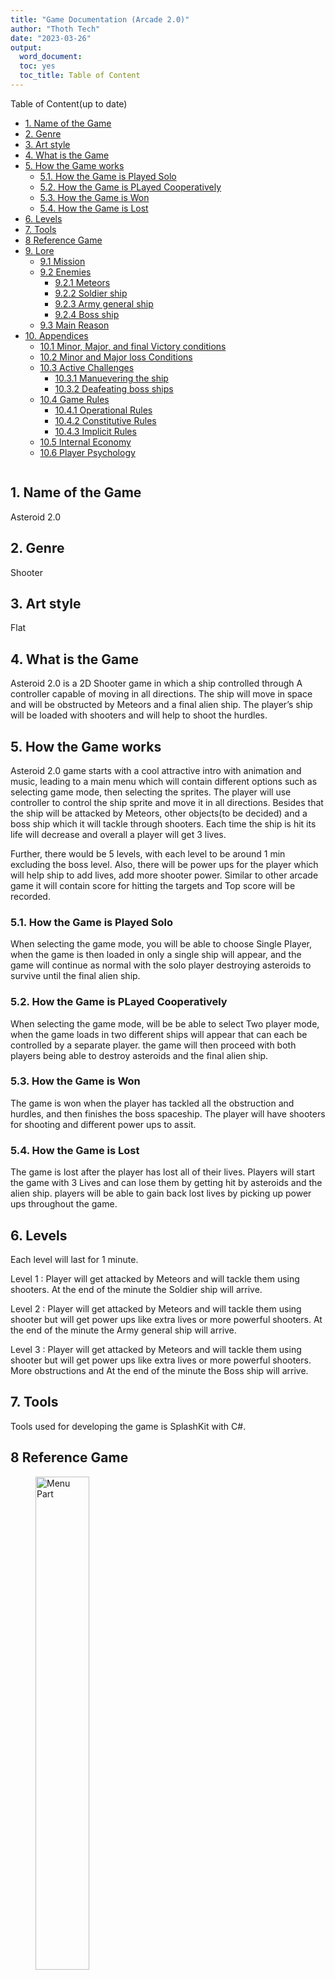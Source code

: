 ---
title: "Game Documentation (Arcade 2.0)"
author: "Thoth Tech"
date: "2023-03-26"
output: 
  word_document:
  toc: yes
  toc_title: Table of Content
---



Table of Content(up to date)

- [1. Name of the Game](#1-name-of-the-game)
- [2. Genre](#2-genre)
- [3. Art style](#3-art-style)
- [4. What is the Game](#4-what-is-the-game)
- [5. How the Game works](#5-how-the-game-works)
  - [5.1. How the Game is Played Solo](#51-how-the-game-is-played-solo)
  - [5.2. How the Game is PLayed Cooperatively](#52-how-the-game-is-played-cooperatively)
  - [5.3. How the Game is Won](#53-how-the-game-is-won)
  - [5.4. How the Game is Lost](#54-how-the-game-is-lost)
- [6. Levels](#6-levels)
- [7. Tools](#7-tools)
- [8 Reference Game](#8-reference-game)
- [9. Lore](#9-lore)
  - [9.1 Mission](#91-mission)
  - [9.2 Enemies](#92-enemies)
    - [9.2.1  Meteors](#921--meteors)
    - [9.2.2 Soldier ship](#922-soldier-ship)
    - [9.2.3 Army general ship](#923-army-general-ship)
    - [9.2.4 Boss ship](#924-boss-ship)
  - [9.3 Main Reason](#93-main-reason)
- [10. Appendices](#10-appendices)
  - [10.1 Minor, Major, and final Victory conditions](#101-minor-major-and-final-victory-conditions)
  - [10.2 Minor and Major loss Conditions](#102-minor-and-major-loss-conditions)
  - [10.3 Active Challenges](#103-active-challenges)
    - [10.3.1 Manuevering the ship](#1031-manuevering-the-ship)
    - [10.3.2 Deafeating boss ships](#1032-deafeating-boss-ships)
  - [10.4 Game Rules](#104-game-rules)
    - [10.4.1 Operational Rules](#1041-operational-rules)
    - [10.4.2 Constitutive Rules](#1041-constitutive-rules)
    - [10.4.3 Implicit Rules](#1041-implicit-rules)
  - [10.5 Internal Economy](#105-internal-economy)
  - [10.6 Player Psychology](#106-player-psychology)




```{r}
```

## 1. Name of the Game
Asteroid 2.0


## 2. Genre
Shooter


## 3. Art style
Flat


## 4. What is the Game
Asteroid 2.0 is a 2D Shooter game in which a ship controlled through A controller capable of moving in all directions. The ship will move in space and will be obstructed by Meteors and a final alien ship. The player's ship will be loaded with shooters and will help to shoot the hurdles.  


## 5. How the Game works
Asteroid 2.0 game starts with a cool attractive intro with animation and music, leading to a main menu which will contain different options such as selecting game mode, then selecting the sprites. The player will use controller to control the ship sprite and move it in all directions. Besides that the ship will be attacked by Meteors, other objects(to be decided) and a boss ship which it will tackle through shooters. Each time the ship is hit its life will decrease and overall a player will get 3 lives. 

Further, there would be 5 levels, with each level to be around 1 min excluding the boss level. Also, there will be power ups for the player which will help ship to add lives, add more shooter power. Similar to other arcade game it will contain score for hitting the targets and Top score will be recorded. 


### 5.1. How the Game is Played Solo
When selecting the game mode, you will be able to choose Single Player, when the game is then loaded in only a single ship will appear, and the game will continue as normal with the solo player destroying asteroids to survive until the final alien ship.


### 5.2. How the Game is PLayed Cooperatively
When selecting the game mode, will be be able to select Two player mode, when the game loads in two different ships will appear that can each be controlled by a separate player. the game will then proceed with both players being able to destroy asteroids and the final alien ship.


### 5.3. How the Game is Won
The game is won when the player has tackled all the obstruction and hurdles, and then finishes the boss spaceship. The player will have shooters for shooting and different power ups to assit. 


### 5.4. How the Game is Lost
The game is lost after the player has lost all of their lives. Players will start the game with 3 Lives and can lose them by getting hit by asteroids and the alien ship. players will be able to gain back lost lives by picking up power ups throughout the game. 

## 6. Levels 
Each level will last for 1 minute. 

Level 1 : Player will get attacked by Meteors and will tackle them using shooters. At the end of the minute the Soldier ship will arrive.

Level 2 : Player will get attacked by Meteors and will tackle them using shooter but will get power ups like extra lives or more powerful shooters. At the end of the minute the Army general ship will arrive.

Level 3 : Player will get attacked by Meteors and will tackle them using shooter but will get power ups like extra lives or more powerful shooters. More obstructions and At the end of the minute the Boss ship will arrive.


## 7. Tools 
Tools used for developing the game is SplashKit with C#. 

## 8 Reference Game

![Menu Part](/images/img1.png){width="45%"}


![Player Selection](/images/img2.png){width="45%"}


![Multi-PLayer PLay](/images/img3.png){width="45%"}


![Visual of Game 1](/images/img4.png){width="45%"}


![Visual of Game 2](/images/img5.png){width="45%"}


![Visual of Game 3](/images/img6.png){width="45%"}


![Visual of Game 4](/images/img7.png){width="45%"}

## 9. Lore

### 9.1 Mission
A planet named SplashKit was attacked by Aliens 👾 and they captured a few people from the planet. To rescue them from the aliens a highly trained astronaut is sent into space. But while travlling to the Main Boss Spaceship, he encounters different enemies on his journey. Your mission is to help astronaut reach his destination and defeat all enemies. You have to kill all the enemies in way, tackle all hurdles and finally after defeating the boss ship you will finally save all the people. 

### 9.2 Enemies
In the journey to save people, you will encounter three enemies.

#### 9.2.1  Meteors
In he journey, you will be hit by random floating meteors in the space. you have to hit them with your shooters before they hit your ship.  

#### 9.2.2 Soldier ship
This ship will arrive at end of level 1 and it will be the weakest among the three ships you encounter. In the beginning of the journey you will first encounter soldier ship which will be fairly weak and easy to destroy. It will shoot at you and you have to shoot at it to win the level. 

#### 9.2.3 Army general ship 
This ship will arrive at end of level 2 and it will be stronger than the Soldier ship. In the middle of the journey you will encounter the army general ship which will be stronger and may be bit more difficult to destroy than the soldier ship. It will shoot at you and you have to shoot at it to win level. 

#### 9.2.4 Boss ship 
This ship will arrive at end of level 3 and it will be the strongest amongst the three ships you encounter. at the end of the journey you will encounter the Boss ship which will be the strongest and will be difficult to destroy. It will shoot at you and you have to shoot at it to win and after defeating the boss ship you will have successfully rescued the captured people..

### 9.3 Main Reason
The Scientist of SplashKit planet have invented a potion of immortallity and to gain the potion Alien attacked the planet and captured them. 

## 10. Appendices

### 10.1 Minor, Major, and final Victory conditions
Minor: Minor victories include players surviving the waves of asteroids thrown at them so their overall score will increase, And destroying said asteroids is also a minor victory.
Major: Major victories are deafeating the boss at the end of each level so the player gets to continue onto more difficult challenges
Final: the Final victory condition is defeating the Final boss and completing the game, potentially with a new high score.

### 10.2 Minor and Major loss Conditions
Minor: the minor loss condition is taking any damage as this pushes you closer towards running out of lives and increases the pressure of the game.
Major: the major loss condition is running out of lives, as this causes a game over and the player will have to try again from the beginning.

### 10.3 Active Challenges

#### 10.3.1 Manuevering the ship
What the PLayer does: the player controls the ship by rotating left and right, moving forwards and backwards, and shooting. using these controls the player must shoot at and avoid enemies. What is shown to the player: the player is first shown the ship they control, they get to see it moving and see the projectiles as they shoot. they will then be shown the asteroids and alien ships they must avoid and destroy. What validates the players actions: over time as the player survives longer they will gain more points, also for destroying asteroids and alien ships they will collect even more points totalling up to a potential high score.

#### 10.3.2 Deafeating boss ships
what the player does: the player must shoot at the boss ships until they have taken enough damage to be destroyed. what is shown to the player: whenver the player hits the boss ship a small animation is played to let the player know they are acheiving something, an animation will also be shown when the ship is finally destroyed. What validates the players actions: when boss ships are defeated the player will recieve a lot of points and will move onto the next level of the game, when the final boss ship is destroyed the player will have beaten the game.

### 10.4 Game Rules

#### 10.4.1 Operational Rules
Dodging Enemies: The player must manuever the ship so that they are not hit by any asteroids or attacks from the boss ships, failing to do so will cause the player to lose a life and eventually a game over. this is a global rule which impacts the current game that is being played, meaning this rule has no effect on the game after a game over.
Collecting Power-ups: the player can collect power-ups that spawn, these power-ups may restore lost lives or make their shooters more powerful. this is a global rule that affects the current game being played.

#### 10.4.2 Constitutive Rules
Destroying enemies: The player can use their shooters to destroy asteroids and boss ships that appear, the asteroids can be dodged but the boss ships must be destroyed to progress to the next level, this will challenge the player into balancing controlling the ship so they dont lose lives, while also giving them oppurtunities to do damage so tehy can progress in the game. this is a global rule.

#### 10.4.3 Inplicit Rules
Getting high scores: As the player plays through the game they will gain points, these points have no affect on the gameplay but the high scores will be recorded in the game. players can earn points through surviving over time and destroying enemies. this rule impacts on the all games of asteroids as the high score is recorded and set as a goal for all players to beat.

### 10.5 Internal Economy

#### 10.5.1 Tangible Resources

##### 10.5.1.1 Powerups
What value Does It Have: Powerups help the player progress through the game and the rate they drop may vary depending on the game state the player is in.
How Is It Exchanged In The Game: As asteroids and boss ships are destroyed they may drop powerups for the player, if the player has previously lost health then these powerups are more likely to restore the players lost health, where if the player has almost full to full health then these drops are more likely to power up the players ship with upgrades.
Negative Feedback Mechanism: Powerups will only drop if the player is actively destroying asteroids, as the game can be played by just dodging instead of destroying the asteroids, the player must actively destroy asteroids for the chance to get any powerups.
Positive Feedback Mechanism: Better powerups are more likely to drop if the player is successfully not taking any damage and playing the game better, while if the player takes damage the powerups will try and get them back into a healthier state in the game.
Random Elements: Some powerups amy end up not being entirely usefull to the player, such as their still being a chance for health to drop while the player is at full health.

#### 10.5.2 Intangible Resources

##### 10.5.2.1 Player Health
What value Does It Have: PLayer health shows how many times the player can still be hit before a game over, the health value of a player also has an effect on the drop rates of different powerups.
How Is It Exchanged In The Game: 1 health is lost whenever the player takes damage form an asteroid or enemy ship, if the player health reduces to zero it results in a game over. Health points can be regained by picking up health drops from enemies.
Negative Feedback Mechanism: More powerups will be replaced with health drops if the player is not at full health.
Positive Feedback Mechanism: Health drops will despawn after a little while if not collected.
Random Elements: the health drops to refill lost health are dopped randomly form enemy kills so there is never a guarantee that you will recieve a drop when you need one.

##### 10.5.2.2 Score
What value Does It Have: Score is a display letting the player know if they have been doing well over the course of the game.
How Is It Exchanged In The Game: Score is gained overtime, so the longer a player survives the more score they will acheive. score can also be gained from destroying asteroids and enemy ships.
Negative Feedback Mechanism: score can only be gained as fast as enemies spawn in, so score will rise quicker in later game stages when more enmies spawn at a time.
Positive Feedback Mechanism: score naturally goes up as time progresses in the game so as talemate is never a possibility with score.
Random Elements: the rate and way enemies spawn is random so the amount of score that can be gained form defeating enemies each game will vary slightly.

### 10.6 Player Psychology

